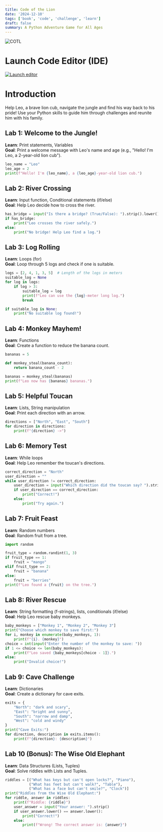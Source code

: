 ```yaml
---
title: Code of the Lion
date: '2024-12-10'
tags: ['book', 'code', 'challenge', 'learn']
draft: false
summary: A Python Adventure Game for All Ages
---
```


![COTL](/static/images/cotl.png)

# Launch Code Editor (IDE)

[![Launch editor](https://vercel.com/button)](https://www.online-python.com/)

# Introduction
Help Leo, a brave lion cub, navigate the jungle and find his way back to his pride! Use your Python skills to guide him through challenges and reunite him with his family.

## Lab 1: Welcome to the Jungle!
**Learn**: Print statements, Variables  
**Goal**: Print a welcome message with Leo's name and age (e.g., "Hello! I'm Leo, a 2-year-old lion cub").

```python
leo_name = "Leo"
leo_age = 2
print(f"Hello! I'm {leo_name}, a {leo_age}-year-old lion cub.")
```

## Lab 2: River Crossing  
**Learn**: Input function, Conditional statements (if/else)  
**Goal**: Help Leo decide how to cross the river.

```python
has_bridge = input("Is there a bridge? (True/False): ").strip().lower() == 'true'
if has_bridge:
    print("Leo crosses the river safely.")
else:
    print("No bridge! Help Leo find a log.")
```

## Lab 3: Log Rolling  
**Learn**: Loops (for)  
**Goal**: Loop through 5 logs and check if one is suitable.

```python
logs = [2, 4, 1, 3, 5]  # Length of the logs in meters
suitable_log = None
for log in logs:
    if log > 3:
        suitable_log = log
        print(f"Leo can use the {log}-meter long log.")
        break

if suitable_log is None:
    print("No suitable log found!")
```

## Lab 4: Monkey Mayhem!  
**Learn**: Functions  
**Goal**: Create a function to reduce the banana count.

```python
bananas = 5

def monkey_steal(banana_count):
    return banana_count - 2

bananas = monkey_steal(bananas)
print(f"Leo now has {bananas} bananas.")
```

## Lab 5: Helpful Toucan  
**Learn**: Lists, String manipulation  
**Goal**: Print each direction with an arrow.

```python
directions = ["North", "East", "South"]
for direction in directions:
    print(f"{direction} ->")
```

## Lab 6: Memory Test  
**Learn**: While loops  
**Goal**: Help Leo remember the toucan's directions.

```python
correct_direction = "North"
user_direction = ""
while user_direction != correct_direction:
    user_direction = input("Which direction did the toucan say? ").strip()
    if user_direction == correct_direction:
        print("Correct!")
    else:
        print("Try again.")
```

## Lab 7: Fruit Feast  
**Learn**: Random numbers  
**Goal**: Random fruit from a tree.

```python
import random

fruit_type = random.randint(1, 3)
if fruit_type == 1:
    fruit = "mango"
elif fruit_type == 2:
    fruit = "banana"
else:
    fruit = "berries"
print(f"Leo found a {fruit} on the tree.")
```

## Lab 8: River Rescue  
**Learn**: String formatting (f-strings), lists, conditionals (if/else)  
**Goal**: Help Leo rescue baby monkeys.

```python
baby_monkeys = ["Monkey 1", "Monkey 2", "Monkey 3"]
print("Choose which monkey to save first:")
for i, monkey in enumerate(baby_monkeys, 1):
    print(f"{i}. {monkey}")
choice = int(input("Enter the number of the monkey to save: "))
if 1 <= choice <= len(baby_monkeys):
    print(f"Leo saved {baby_monkeys[choice - 1]}.")
else:
    print("Invalid choice!")
```

## Lab 9: Cave Challenge  
**Learn**: Dictionaries  
**Goal**: Create a dictionary for cave exits.

```python
exits = {
    "North": "dark and scary",
    "East": "bright and sunny",
    "South": "narrow and damp",
    "West": "cold and windy"
}
print("Cave Exits:")
for direction, description in exits.items():
    print(f"{direction}: {description}")
```

## Lab 10 (Bonus): The Wise Old Elephant  
**Learn**: Data Structures (Lists, Tuples)  
**Goal**: Solve riddles with Lists and Tuples.

```python
riddles = [("What has keys but can't open locks?", "Piano"),
           ("What has feet but can't walk?", "Table"),
           ("What has a face but can't smile?", "Clock")]
print("Riddles from the Wise Old Elephant:")
for riddle, answer in riddles:
    print(f"Riddle: {riddle}")
    user_answer = input("Your answer: ").strip()
    if user_answer.lower() == answer.lower():
        print("Correct!")
    else:
        print(f"Wrong! The correct answer is: {answer}")
```
